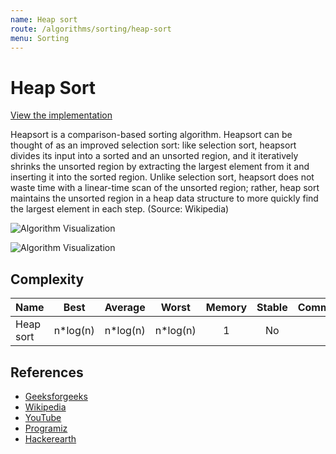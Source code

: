 ```yaml
---
name: Heap sort
route: /algorithms/sorting/heap-sort
menu: Sorting
---
```


# Heap Sort

[View the implementation](https://github.com/nejcm/js-algorithms/blob/master/src/algorithms/sorting/heap-sort/index.ts)

Heapsort is a comparison-based sorting algorithm. Heapsort can be thought of as an
improved selection sort: like selection sort, heapsort divides its input into a sorted and
an unsorted region, and it iteratively shrinks the unsorted region by extracting the
largest element from it and inserting it into the sorted region. Unlike selection sort,
heapsort does not waste time with a linear-time scan of the unsorted region; rather, heap
sort maintains the unsorted region in a heap data structure to more quickly find the
largest element in each step. (Source: Wikipedia)

![Algorithm Visualization](https://upload.wikimedia.org/wikipedia/commons/1/1b/Sorting_heapsort_anim.gif)

![Algorithm Visualization](https://upload.wikimedia.org/wikipedia/commons/4/4d/Heapsort-example.gif)

## Complexity

| Name      |   Best    |  Average  |   Worst   | Memory | Stable | Comments |
| --------- | :-------: | :-------: | :-------: | :----: | :----: | :------- |
| Heap sort | n\*log(n) | n\*log(n) | n\*log(n) |   1    |   No   |          |

## References

- [Geeksforgeeks](https://www.geeksforgeeks.org/heap-sort/)
- [Wikipedia](https://en.wikipedia.org/wiki/Heapsort)
- [YouTube](https://www.youtube.com/watch?v=2DmK_H7IdTo&ab_channel=MichaelSambol)
- [Programiz](https://www.programiz.com/dsa/heap-sort)
- [Hackerearth](https://www.hackerearth.com/practice/algorithms/sorting/heap-sort/tutorial/)
